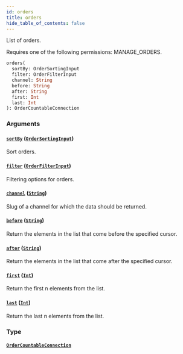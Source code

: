 ```yaml
---
id: orders
title: orders
hide_table_of_contents: false
---
```


List of orders.

Requires one of the following permissions: MANAGE_ORDERS.

```graphql
orders(
  sortBy: OrderSortingInput
  filter: OrderFilterInput
  channel: String
  before: String
  after: String
  first: Int
  last: Int
): OrderCountableConnection
```

### Arguments

#### [`sortBy`](#) ([`OrderSortingInput`](../../../developer/api-reference/inputs/order-sorting-input))

Sort orders.

#### [`filter`](#) ([`OrderFilterInput`](../../../developer/api-reference/inputs/order-filter-input))

Filtering options for orders.

#### [`channel`](#) ([`String`](../../../developer/api-reference/scalars/string))

Slug of a channel for which the data should be returned.

#### [`before`](#) ([`String`](../../../developer/api-reference/scalars/string))

Return the elements in the list that come before the specified cursor.

#### [`after`](#) ([`String`](../../../developer/api-reference/scalars/string))

Return the elements in the list that come after the specified cursor.

#### [`first`](#) ([`Int`](../../../developer/api-reference/scalars/int))

Return the first n elements from the list.

#### [`last`](#) ([`Int`](../../../developer/api-reference/scalars/int))

Return the last n elements from the list.

### Type

#### [`OrderCountableConnection`](../../../developer/api-reference/objects/order-countable-connection)
